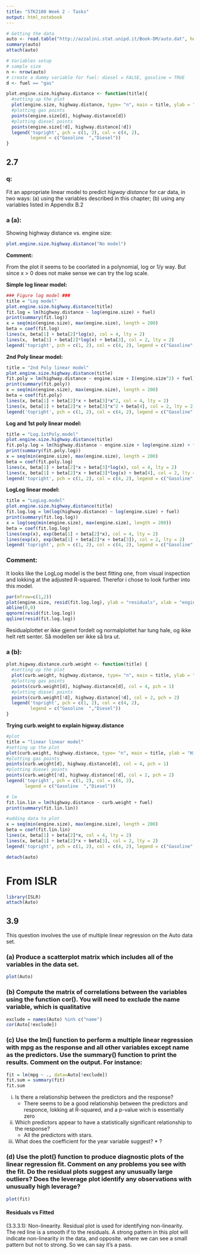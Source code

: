```yaml
---
title: "STK2100 Week 2 - Tasks"
output: html_notebook
---
```


```r
# Getting the data
auto <- read.table("http://azzalini.stat.unipd.it/Book-DM/auto.dat", header = TRUE)
summary(auto)
attach(auto)

# Variables setup 
# sample size
n <- nrow(auto)
# create a dummy variable for fuel: diesel = FALSE, gasoline = TRUE
d <- fuel == "gas"

plot.engine.size.highway.distance <- function(title){
  #setting up the plot
  plot(engine.size, highway.distance, type= "n", main = title, ylab = "Higway distance (km/L)", xlab = "Engine size (L)")
  #plotting gas points
  points(engine.size[d], highway.distance[d])
  #plotting diesel points
  points(engine.size[!d], highway.distance[!d])
  legend('topright', pch = c(1, 2), col = c(4, 2),
         legend = c("Gasoline  ","Diesel"))
}


```



## 2.7

### q:
Fit an appropriate linear model to predict _higway distance_ for car data, in two ways: (a) using the variables described in this chapter; (b) using any variables listed in Appendix B.2

### a (a):

Showing highway distance vs. engine size:

```r

plot.engine.size.highway.distance("No model")

```

__Comment:__
  
From the plot it seems to be coorlated in a polynomial, log or 1/y way. But since x > 0 does not make sense we can try the log scale.
  
__Simple log linear model:__


```r
### Figure log model ###
title = "Log model"
plot.engine.size.highway.distance(title)
fit.log = lm(highway.distance ~ log(engine.size) + fuel)
print(summary(fit.log))
x = seq(min(engine.size), max(engine.size), length = 200)
beta = coef(fit.log)
lines(x, beta[1] + beta[2]*log(x), col = 4, lty = 2)
lines(x,  beta[1] + beta[2]*log(x) + beta[3], col = 2, lty = 2)
legend('topright', pch = c(1, 2), col = c(4, 2), legend = c("Gasoline", "Diesel"))
```
__2nd Poly linear model:__
```r
title = "2nd Poly linear model"
plot.engine.size.highway.distance(title)
fit.poly = lm(highway.distance ~ engine.size + I(engine.size^2) + fuel)
print(summary(fit.poly))
x = seq(min(engine.size), max(engine.size), length = 200)
beta = coef(fit.poly)
lines(x, beta[1] + beta[2]*x + beta[3]*x^2, col = 4, lty = 2)
lines(x, beta[1] + beta[2]*x + beta[3]*x^2 + beta[4], col = 2, lty = 2)
legend('topright', pch = c(1, 2), col = c(4, 2), legend = c("Gasoline", "Diesel"))
```


__Log and 1st poly linear model:__

```r
title = "Log.1stPoly.model"
plot.engine.size.highway.distance(title)
fit.poly.log = lm(highway.distance ~ engine.size + log(engine.size) + fuel)
print(summary(fit.poly.log))
x = seq(min(engine.size), max(engine.size), length = 200)
beta = coef(fit.poly.log)
lines(x, beta[1] + beta[2]*x + beta[3]*log(x), col = 4, lty = 2)
lines(x, beta[1] + beta[2]*x + beta[3]*log(x) + beta[4], col = 2, lty = 2)
legend('topright', pch = c(1, 2), col = c(4, 2), legend = c("Gasoline", "Diesel"))
```

__LogLog linear model:__
```r
title = "LogLog.model"
plot.engine.size.highway.distance(title)
fit.log.log = lm(log(highway.distance) ~ log(engine.size) + fuel)
print(summary(fit.log.log))
x = log(seq(min(engine.size), max(engine.size), length = 200))
beta = coef(fit.log.log)
lines(exp(x), exp(beta[1] + beta[2]*x), col = 4, lty = 2)
lines(exp(x), exp(beta[1] + beta[2]*x + beta[3]), col = 2, lty = 2)
legend('topright', pch = c(1, 2), col = c(4, 2), legend = c("Gasoline", "Diesel"))
```

### Comment:

It looks like the LogLog model is the best fitting one, from visual inspection and lokking at the adjusted R-squared. Therefor i chose to look further into this model.

```r
par(mfrow=c(1,2))
plot(engine.size, resid(fit.log.log), ylab = "residuals", xlab = "enginesize")
abline(0,0)
qqnorm(resid(fit.log.log))
qqline(resid(fit.log.log))

```

Residualplottet er ikke gjenvt fordelt og normalplottet har tung hale, og ikke helt rett senter. Så modellen ser ikke så bra ut.

### a (b):

```r
plot.higway.distance.curb.weight <- function(title) {
  #setting up the plot
  plot(curb.weight, highway.distance, type= "n", main = title, ylab = "Higway distance (km/L)", xlab = "curb.weight (kg)")
  #plotting gas points
  points(curb.weight[d], highway.distance[d], col = 4, pch = 1)
  #plotting diesel points
  points(curb.weight[!d], highway.distance[!d], col = 2, pch = 2)
  legend('topright', pch = c(1, 2), col = c(4, 2),
         legend = c("Gasoline  ","Diesel"))
}

```

__Trying curb.weight to explain higway.distance__

```r
#plot
title = "linear linear model"
#setting up the plot
plot(curb.weight, highway.distance, type= "n", main = title, ylab = "Higway distance (km/L)", xlab = "curb.weight (kg)")
#plotting gas points
points(curb.weight[d], highway.distance[d], col = 4, pch = 1)
#plotting diesel points
points(curb.weight[!d], highway.distance[!d], col = 2, pch = 2)
legend('topright', pch = c(1, 2), col = c(4, 2),
       legend = c("Gasoline  ","Diesel"))

# lm
fit.lin.lin = lm(highway.distance ~ curb.weight + fuel)
print(summary(fit.lin.lin))

#adding data to plot
x = seq(min(engine.size), max(engine.size), length = 200)
beta = coef(fit.lin.lin)
lines(x, beta[1] + beta[2]*x, col = 4, lty = 2)
lines(x, beta[1] + beta[2]*x + beta[3], col = 2, lty = 2)
legend('topright', pch = c(1, 2), col = c(4, 2), legend = c("Gasoline", "Diesel"))

```



```r
detach(auto)
```


# From ISLR

```r
library(ISLR)
attach(Auto)
```


## 3.9 

This question involves the use of multiple linear regression on the
Auto data set.

### (a) Produce a scatterplot matrix which includes all of the variables in the data set.

```r
plot(Auto)

```

### (b) Compute the matrix of correlations between the variables using the function cor(). You will need to exclude the name variable, which is qualitative



```r
exclude = names(Auto) %in% c("name")
cor(Auto[!exclude])

```

### (c) Use the lm() function to perform a multiple linear regression with mpg as the response and all other variables except name as the predictors. Use the summary() function to print the results. Comment on the output. For instance:

```r
fit = lm(mpg ~ ., data=Auto[!exclude])
fit.sum = summary(fit)
fit.sum

```

i. Is there a relationship between the predictors and the response?
    * There seems to be a good relationship between the predictors and responce, lokking at R-squared, and a p-value wich is essentially zero
ii. Which predictors appear to have a statistically significant relationship to the response?
    * All the predictors with stars. 
iii. What does the coefficient for the year variable suggest?
    * ?
    
### (d) Use the plot() function to produce diagnostic plots of the linear regression fit. Comment on any problems you see with the fit. Do the residual plots suggest any unusually large outliers? Does the leverage plot identify any observations with unusually high leverage?

```r
plot(fit)
```

#### Residuals vs Fitted

(3.3.3.1): Non-linearity. Residual plot is used for identifying non-linearity. The red line is a smooth if to the residuals. A strong pattern in this plot will indicate non-linearity in the data, and opposite. where we can see a small pattern but not to strong. So we can say it's a pass.

#### 
